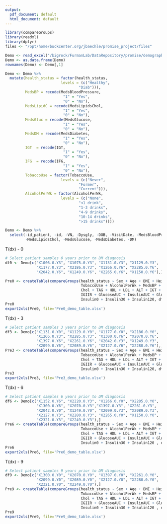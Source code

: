 ```yaml
---
output:
  pdf_document: default
  html_document: default
---
```


```r
library(compareGroups)
library(readxl)
library(dplyr)
files <- "/opt/home/buckcenter.org/jbaechle/promise_project/files"
```

```r
Demo <- read_excel("/bigrock/FurmanLab/DataRepository/promise/demographics/promise_demographics.xlsx")
Demo <- as.data.frame(Demo)
rownames(Demo) <- Demo[,1]

Demo <- Demo %>% 
  mutate(health_status = factor(health_status, 
                         levels = (c("Healthy",
                                 "Diab"))),
         MedsBP = recode(MedsBloodPressure, 
                          "1" = "Yes",
                          "0" = "No"),
         MedsLipidC = recode(MedsLipidsChol, 
                          "1" = "Yes",
                          "0" = "No"),
         MedsGluc = recode(MedsGlucose, 
                          "1" = "Yes",
                          "0" = "No"),
         MedsDM = recode(MedsDiabetes, 
                          "1" = "Yes",
                          "0" = "No"),
         IGT  = recode(IGT, 
                          "1" = "Yes",
                          "0" = "No"), 
         IFG  = recode(IFG, 
                          "1" = "Yes",
                          "0" = "No"),
         TobaccoUse = factor(TobaccoUse, 
                         levels = (c("Never",
                                 "Former",
                                 "Current"))), 
         AlcoholPerWk = factor(AlcoholPerWk, 
                         levels = (c("None",
                                 "<1 drink",
                                 "1-3 drinks",
                                 "4-9 drinks",
                                 "10-14 drinks",
                                 ">15 drinks"))))

Demo <- Demo %>% 
  select(-id_patient, -id, -VN, -Dysgly, -DOB, -VisitDate, -MedsBloodPressure, 
         -MedsLipidsChol, -MedsGlucose, -MedsDiabetes, -DM)
```

T(dx) - 0
```r
# Select patient samples 0 years prior to DM diagnosis
df0 <- Demo[c("X1006.0.Y3", "X1075.0.Y3", "X1131.0.Y3", "X1129.0.Y3",
              "X1177.0.Y3", "X2186.0.Y3", "X1266.0.Y6", "X2285.0.Y6", 
              "X2042.0.Y6", "X1249.0.Y6", "X2265.0.Y6", "X1150.0.Y6"),]

Pre0 <- createTable(compareGroups(health_status ~ Sex + Age + BMI + Height + Weight + Waist + Butt +
                                  TobaccoUse + AlcoholPerWk + MedsBP + MedsLipidC + Systolic + Diastolic +
                                  Chol + TAG + HDL + LDL + ALT + IGT + IFG + HOMA + HOMA2_S + ISI + ISSI2 + 
                                  IGIIR + GlucoseAUC + InsulinAUC + Glucose0 + Glucose30 + Glucose120 + 
                                  Insulin0 + Insulin30 + Insulin120, df0, method = 2), show.n=TRUE)
Pre0
export2xls(Pre0, file='Pre0_demo_table.xlsx')
```

T(dx) - 3
```r
# Select patient samples 3 years prior to DM diagnosis
df3 <- Demo[c("X1131.0.Y0", "X1129.0.Y0", "X1177.0.Y0", "X2186.0.Y0",
              "X1266.0.Y3", "X2285.0.Y3", "X1300.0.Y6", "X2070.0.Y6", 
              "X1397.0.Y6", "X2261.0.Y6", "X2042.0.Y3", "X1249.0.Y3", 
              "X2099.0.Y6", "X2089.0.Y6", "X2127.0.Y6", "X2280.0.Y6"),]
Pre3 <- createTable(compareGroups(health_status ~ Sex + Age + BMI + Height + Weight + Waist + Butt +
                                  TobaccoUse + AlcoholPerWk + MedsBP + MedsLipidC + Systolic + Diastolic +
                                  Chol + TAG + HDL + LDL + ALT + IGT + IFG + HOMA + HOMA2_S + ISI + ISSI2 + 
                                  IGIIR + GlucoseAUC + InsulinAUC + Glucose0 + Glucose30 + Glucose120 + 
                                  Insulin0 + Insulin30 + Insulin120, df3, method = 2), show.n=TRUE)
Pre3
export2xls(Pre3, file='Pre3_demo_table.xlsx')
```

T(dx) - 6
```r
# Select patient samples 6 years prior to DM diagnosis
df6 <- Demo[c("X1152.0.Y6", "X2220.0.Y3", "X1266.0.Y0", "X2285.0.Y0", 
              "X1300.0.Y6", "X2070.0.Y3","X1397.0.Y3", "X2261.0.Y3", 
              "X2042.0.Y0", "X1249.0.Y0", "X2099.0.Y3", "X2089.0.Y3",
              "X2127.0.Y3", "X2280.0.Y3", "X2265.0.Y0", "X1150.0.Y0", 
              "X2321.0.Y3", "X2249.0.Y3"),]
Pre6 <- createTable(compareGroups(health_status ~ Sex + Age + BMI + Height + Weight + Waist + Butt +
                                  TobaccoUse + AlcoholPerWk + MedsBP + MedsLipidC + Systolic + Diastolic +
                                  Chol + TAG + HDL + LDL + ALT + IGT + IFG + HOMA + HOMA2_S + ISI + ISSI2 + 
                                  IGIIR + GlucoseAUC + InsulinAUC + Glucose0 + Glucose30 + Glucose120 + 
                                  Insulin0 + Insulin30 + Insulin120 , df6, method = 2), show.n=TRUE)
Pre6
export2xls(Pre6, file='Pre6_demo_table.xlsx')
```

T(dx) - 9
```r
# Select patient samples 9 years prior to DM diagnosis
df9 <- Demo[c("X1300.0.Y0", "X2070.0.Y0", "X1397.0.Y0", "X2261.0.Y0",
              "X2099.0.Y0", "X2089.0.Y0", "X2127.0.Y0", "X2280.0.Y0", 
              "X2321.0.Y0", "X2249.0.Y0"),]
Pre9 <- createTable(compareGroups(health_status ~ Sex + Age + BMI + Height + Weight + Waist + Butt +
                                  TobaccoUse + AlcoholPerWk + MedsBP + MedsLipidC + Systolic + Diastolic +
                                  Chol + TAG + HDL + LDL + ALT + IGT + IFG + HOMA + HOMA2_S + ISI + ISSI2 + 
                                  IGIIR + GlucoseAUC + InsulinAUC + Glucose0 + Glucose30 + Glucose120 + 
                                  Insulin0 + Insulin30 + Insulin120 , df9, method = 2), show.n=TRUE)
Pre9
export2xls(Pre9, file='Pre9_demo_table.xlsx')
```
